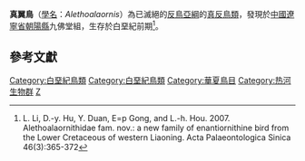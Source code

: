 {{Automatic taxobox
| fossil_range = {{fossil range|125.45|112.6}}[[白堊紀|白堊紀]]早期
| taxon =Alethoalaornis
| authority =  Li et al. 2007
| status = Fossil
| type_species = '''敏捷真翼鳥<br>''Alethoalaornis agitornis'''''
| type_species_authority =   Li et al. 2007
}}
'''真翼鳥'''（[[學名|學名]]：''Alethoalaornis''）為已滅絕的[[反鳥亞綱|反鳥亞綱]]的[[真反鳥類|真反鳥類]]，發現於[[中華人民共和國|中國]][[遼寧省|遼寧省]][[朝陽縣|朝陽縣]]九佛堂組，生存於白堊紀前期<ref >L. Li, D.-y. Hu, Y. Duan, E=p Gong, and L.-h. Hou. 2007. Alethoalaornithidae fam. nov.: a new family of enantiornithine bird from the Lower Cretaceous of western Liaoning. Acta Palaeontologica Sinica 46(3):365-372</ref>。

==參考文獻==
{{reflist}}
{{近鳥型恐龍|E.}}
{{Taxonbar|from=Q21369021|from2=Q12062408}}

[[Category:白堊紀鳥類|Category:白堊紀鳥類]]
[[Category:白堊紀鳥類|Category:白堊紀鳥類]]
[[Category:華夏鳥目|Category:華夏鳥目]]
[[Category:热河生物群|Category:热河生物群]]
[[Category:_2007年描述的分类群|Z]]
{{animal-stub}}